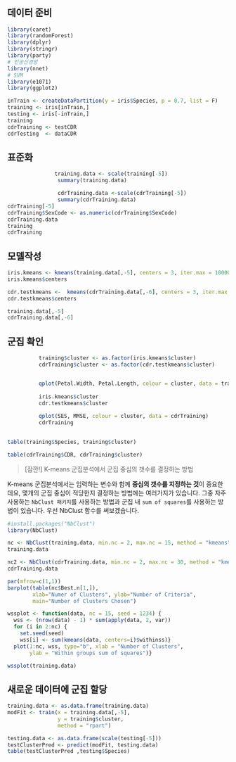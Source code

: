 # 

## 데이터 준비

```r
library(caret)
library(randomForest)
library(dplyr)
library(stringr)
library(party)
# 인공신경망
library(nnet)
# SVM
library(e1071)
library(ggplot2)
```

```r

inTrain <- createDataPartition(y = iris$Species, p = 0.7, list = F)
training <- iris[inTrain,]
testing <- iris[-inTrain,]
training
cdrTraining <- testCDR
cdrTesting  <- dataCDR
```

## 표준화

```r

               training.data <- scale(training[-5])
                summary(training.data)

                cdrTraining.data <-scale(cdrTraining[-5])
                summary(cdrTraining.data)
cdrTraining[-5]
cdrTraining$SexCode <- as.numeric(cdrTraining$SexCode)
cdrTraining.data
training
cdrTraining

```

## 모델작성

```r
iris.kmeans <- kmeans(training.data[,-5], centers = 3, iter.max = 10000)
iris.kmeans$centers

cdr.testkmeans <-  kmeans(cdrTraining.data[,-6], centers = 3, iter.max = 10000)
cdr.testkmeans$centers

training.data[,-5]
cdrTraining.data[,-6]
```

## 군집 확인

```r

          training$cluster <- as.factor(iris.kmeans$cluster)
          cdrTraining$cluster <- as.factor(cdr.testkmeans$cluster)


          qplot(Petal.Width, Petal.Length, colour = cluster, data = training)
          
          iris.kmeans$cluster
          cdr.testkmeans$cluster
          
          qplot(SES, MMSE, colour = cluster, data = cdrTraining)
          cdrTraining
          
```

```r
table(training$Species, training$cluster)


```

```r
table(cdrTraining$CDR, cdrTraining$cluster)
```

> [잠깐!] K-means 군집분석에서 군집 중심의 갯수를 결정하는 방법

K-means 군집분석에서는 입력하는 변수와 함께 **중심의 갯수를 지정하는 것**이 중요한데요, 몇개의 군집 중심이 적당한지 결정하는 방법에는 여러가지가 있습니다. 그중 자주 사용하는 `NbClust 패키지`를 사용하는 방법과 군집 내 `sum of squares`를 사용하는 방법이 있습니다. 우선 NbClust 함수를 써보겠습니다.

```r
#install.packages("NbClust")
library(NbClust)

nc <- NbClust(training.data, min.nc = 2, max.nc = 15, method = "kmeans")
training.data
```

```r
nc2 <- NbClust(cdrTraining.data, min.nc = 2, max.nc = 30, method = "kmeans")
cdrTraining.data
```

```r
par(mfrow=c(1,1))
barplot(table(nc$Best.n[1,]),
        xlab="Numer of Clusters", ylab="Number of Criteria",
        main="Number of Clusters Chosen")
```

```r
wssplot <- function(data, nc = 15, seed = 1234) {
  wss <- (nrow(data) - 1) * sum(apply(data, 2, var))
  for (i in 2:nc) {
    set.seed(seed)
    wss[i] <- sum(kmeans(data, centers=i)$withinss)}
  plot(1:nc, wss, type="b", xlab = "Number of Clusters",
       ylab = "Within groups sum of squares")}

wssplot(training.data)
```

## 새로운 데이터에 군집 할당

```r
training.data <- as.data.frame(training.data)
modFit <- train(x = training.data[,-5], 
                y = training$cluster,
                method = "rpart")

testing.data <- as.data.frame(scale(testing[-5]))
testClusterPred <- predict(modFit, testing.data) 
table(testClusterPred ,testing$Species)
```
